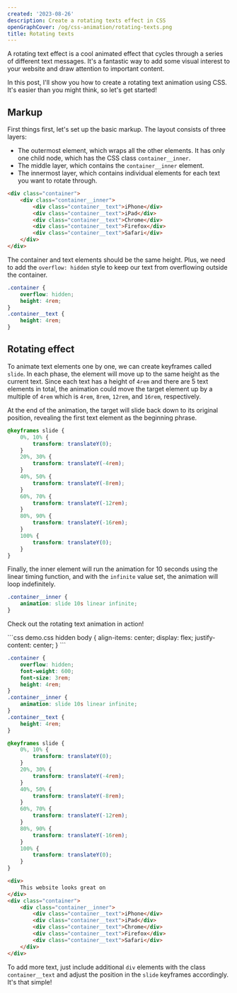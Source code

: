 ```yaml
---
created: '2023-08-26'
description: Create a rotating texts effect in CSS
openGraphCover: /og/css-animation/rotating-texts.png
title: Rotating texts
---
```


A rotating text effect is a cool animated effect that cycles through a series of different text messages. It's a fantastic way to add some visual interest to your website and draw attention to important content.

In this post, I'll show you how to create a rotating text animation using CSS. It's easier than you might think, so let's get started!

## Markup

First things first, let's set up the basic markup. The layout consists of three layers:

-   The outermost element, which wraps all the other elements. It has only one child node, which has the CSS class `container__inner`.
-   The middle layer, which contains the `container__inner` element.
-   The innermost layer, which contains individual elements for each text you want to rotate through.

```html
<div class="container">
    <div class="container__inner">
        <div class="container__text">iPhone</div>
        <div class="container__text">iPad</div>
        <div class="container__text">Chrome</div>
        <div class="container__text">Firefox</div>
        <div class="container__text">Safari</div>
    </div>
</div>
```

The container and text elements should be the same height. Plus, we need to add the `overflow: hidden` style to keep our text from overflowing outside the container.

```css
.container {
    overflow: hidden;
    height: 4rem;
}
.container__text {
    height: 4rem;
}
```

## Rotating effect

To animate text elements one by one, we can create keyframes called `slide`. In each phase, the element will move up to the same height as the current text. Since each text has a height of `4rem` and there are 5 text elements in total, the animation could move the target element up by a multiple of `4rem` which is `4rem`, `8rem`, `12rem`, and `16rem`, respectively.

At the end of the animation, the target will slide back down to its original position, revealing the first text element as the beginning phrase.

```css
@keyframes slide {
    0%, 10% {
        transform: translateY(0);
    }
    20%, 30% {
        transform: translateY(-4rem);
    }
    40%, 50% {
        transform: translateY(-8rem);
    }
    60%, 70% {
        transform: translateY(-12rem);
    }
    80%, 90% {
        transform: translateY(-16rem);
    }
    100% {
        transform: translateY(0);
    }
}
```

Finally, the inner element will run the animation for 10 seconds using the linear timing function, and with the `infinite` value set, the animation will loop indefinitely.

```css
.container__inner {
    animation: slide 10s linear infinite;
}
```

Check out the rotating text animation in action!

<Playground>
```css demo.css hidden
body {
    align-items: center;
    display: flex;
    justify-content: center;
}
```

```css styles.css
.container {
    overflow: hidden;
    font-weight: 600;
    font-size: 3rem;
    height: 4rem;
}
.container__inner {
    animation: slide 10s linear infinite;
}
.container__text {
    height: 4rem;
}

@keyframes slide {
    0%, 10% {
        transform: translateY(0);
    }
    20%, 30% {
        transform: translateY(-4rem);
    }
    40%, 50% {
        transform: translateY(-8rem);
    }
    60%, 70% {
        transform: translateY(-12rem);
    }
    80%, 90% {
        transform: translateY(-16rem);
    }
    100% {
        transform: translateY(0);
    }
}
```

```html index.html
<div>
    This website looks great on
</div>
<div class="container">
    <div class="container__inner">
        <div class="container__text">iPhone</div>
        <div class="container__text">iPad</div>
        <div class="container__text">Chrome</div>
        <div class="container__text">Firefox</div>
        <div class="container__text">Safari</div>
    </div>
</div>
```
</Playground>

To add more text, just include additional `div` elements with the class `container__text` and adjust the position in the `slide` keyframes accordingly. It's that simple!

